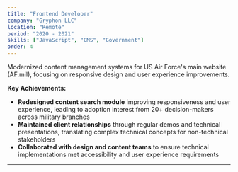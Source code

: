 ```yaml
---
title: "Frontend Developer"
company: "Gryphon LLC" 
location: "Remote"
period: "2020 - 2021"
skills: ["JavaScript", "CMS", "Government"]
order: 4
---
```


Modernized content management systems for US Air Force's main website (AF.mil), focusing on responsive design and user experience improvements.

**Key Achievements:**
- **Redesigned content search module** improving responsiveness and user experience, leading to adoption interest from 20+ decision-makers across military branches
- **Maintained client relationships** through regular demos and technical presentations, translating complex technical concepts for non-technical stakeholders
- **Collaborated with design and content teams** to ensure technical implementations met accessibility and user experience requirements

---